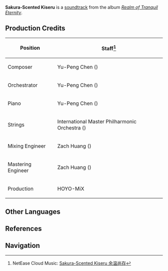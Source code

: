 {{Soundtrack Infobox
|title          =
|image          = Realm of Tranquil Eternity.jpg
|album          = Realm of Tranquil Eternity
|disc           = 1
|number         = 12
|featured       =
|featured2      =
|featured3      =
|featured_disc  =
|featured_disc2 =
|featured_disc3 =
|youtube_id     = 1xMRU4D9ODc
|youtube_time   = 1325
|spotify_id     = 6WNuMACVjjwFI5lzA1a0wO
|played_in      = Narukami Island
|during         = [[Narukami Island]]
|domain         =
|previous       = The Mysterious Islands
|next           = Her Legacy
}}
'''Sakura-Scented Kiseru''' is a [[soundtrack]] from the album ''[[Realm of Tranquil Eternity]]''.

==Production Credits==
{| class="wikitable" style="text-align:left; height:0.5em"
! Position
! Staff<ref>NetEase Cloud Music: [https://music.163.com/#/song?id=1879098361 Sakura-Scented Kiseru 余温尚存]</ref>
|-
! Composer
| Yu-Peng Chen ({{Lang|zh=陈致逸|mini=1}})
|-
! Orchestrator
| Yu-Peng Chen ({{Lang|zh=陈致逸|mini=1}})
|-
! Piano
| Yu-Peng Chen ({{Lang|zh=陈致逸|mini=1}})
|-
! Strings
| International Master Philharmonic Orchestra ({{Lang|zh=国际首席爱乐乐团|mini=1}})
|-
! Mixing Engineer
| Zach Huang ({{Lang|zh=黄巍|mini=1}})
|-
! Mastering Engineer
| Zach Huang ({{Lang|zh=黄巍|mini=1}})
|-
! Production
| HOYO-MiX
|}

==Other Languages==
{{Other Languages|default_hidden = 1
|en      = Sakura-Scented Kiseru
|zhs     = 余温尚存
|zhs_rm  = Yúwēn Shàngcún
|zht     = 餘溫尚存
|zht_rm  = Yúwēn Shàngcún
|ja      = 残存する温もり
|ja_rm   = Zanzon-suru Nukumori
}}

==References==
{{Reflist}}

==Navigation==
{{Soundtrack Navbox|Realm of Tranquil Eternity}}